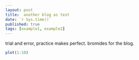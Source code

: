 ```yaml
---
layout: post
title:  another blog as test
date: `r Sys.time()`
published: true
tags: [example1, example2]
---
```


trial and error, practice makes perfect.  bromides for the blog.


```r
plot(1:10)
```
